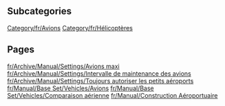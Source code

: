 
== Subcategories ==
[[Category/fr/Avions]]
[[Category/fr/Hélicoptères]]

== Pages ==
[[fr/Archive/Manual/Settings/Avions maxi]]
[[fr/Archive/Manual/Settings/Intervalle de maintenance des avions]]
[[fr/Archive/Manual/Settings/Toujours autoriser les petits aéroports]]
[[fr/Manual/Base Set/Vehicles/Avions]]
[[fr/Manual/Base Set/Vehicles/Comparaison aérienne]]
[[fr/Manual/Construction Aéroportuaire]]
